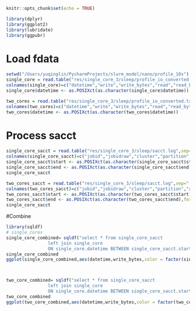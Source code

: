 ```r
knitr::opts_chunk$set(echo = TRUE)

library(dplyr)
library(ggplot2)
library(lubridate)
library(ggpubr)
```

# Load fdata
```r
setwd("/Users/yuqinglin/PycharmProjects/slurm_model/nano/profile_10s")
single_core = read.table("res/single_core_3/sleep/profile_io_converted.txt",sep=",",skip=16)
colnames(single_core)=c("datetime","write","write_bytes","read","read_bytes","used","usedfiles","peak_interval")
single_core$datetime <- as.POSIXct(as.character(single_core$datetime))

two_cores = read.table("res/single_core_3/sleep/profile_io_converted.txt",sep=",",skip=16)
colnames(two_cores)=c("datetime","write","write_bytes","read","read_bytes","used","usedfiles","peak_interval")
two_cores$datetime <- as.POSIXct(as.character(two_cores$datetime))
```

# Process sacct
```r
single_core_sacct = read.table("res/single_core_3/sleep/sacct.log",sep="|")
colnames(single_core_sacct)=c("jobid","jobidraw","cluster","partition","account","group","gid","user","uid","submit","eligible","start","end","elapsed","exitcode","state","nnodes","ncpus","reqcpus","reqmem","reqgres","reqtres","timelimit","nodelist","jobname","na")
single_core_sacct$start <- as.POSIXct(as.character(single_core_sacct$start),format="%Y-%m-%dT%H:%M:%S")
single_core_sacct$end <- as.POSIXct(as.character(single_core_sacct$end),format="%Y-%m-%dT%H:%M:%S")
single_core_sacct

two_cores_sacct = read.table("res/single_core_3/sleep/sacct.log",sep="|")
colnames(two_cores_sacct)=c("jobid","jobidraw","cluster","partition","account","group","gid","user","uid","submit","eligible","start","end","elapsed","exitcode","state","nnodes","ncpus","reqcpus","reqmem","reqgres","reqtres","timelimit","nodelist","jobname","na")
two_cores_sacct$start <- as.POSIXct(as.character(two_cores_sacct$start),format="%Y-%m-%dT%H:%M:%S")
two_cores_sacct$end <- as.POSIXct(as.character(two_cores_sacct$end),format="%Y-%m-%dT%H:%M:%S")
single_core_sacct

```

#Combine
```R
library(sqldf)
# single_cores
single_core_combined= sqldf("select * from single_core_sacct
                left join single_core
                ON single_core.datetime BETWEEN single_core_sacct.start AND single_core_sacct.end")
single_core_combined
ggplot(single_core_combined,aes(datetime,write_bytes,color = factor(single_core_combined$jobid)))+geom_line()+geom_point()



two_core_combined= sqldf("select * from single_core_sacct
                left join single_core
                ON single_core.datetime BETWEEN single_core_sacct.start AND single_core_sacct.end")
two_core_combined
ggplot(two_core_combined,aes(datetime,write_bytes,color = factor(two_core_combined$jobid)))+geom_line()+geom_point()
```